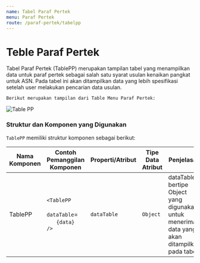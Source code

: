 ```yaml
---
name: Tabel Paraf Pertek
menu: Paraf Pertek
route: /paraf-pertek/tabelpp
---
```


# Teble Paraf Pertek

Tabel Paraf Pertek (TablePP) merupakan tampilan tabel yang menampilkan data untuk
paraf pertek sebagai salah satu syarat usulan kenaikan pangkat untuk ASN. Pada tabel ini akan ditampilkan
data yang lebih spesifikasi setelah user melakukan pencarian data usulan.

```Berikut merupakan tampilan dari Table Menu Paraf Pertek:```

![Table PP](../../src/img/paraf-pertek/PP_table.png)

### Struktur dan Komponen yang Digunakan

`TablePP` memiliki struktur komponen sebagai berikut:


| Nama Komponen | Contoh Pemanggilan <br/> Komponen                                                                                                                                                                                                          | Properti/Atribut   | Tipe Data <br/> Atribut | Penjelasan                                                                                                                          |
| ------------- | ------------------------------------------------------------------------------------------------------------------------------------------------------------------------------------------------------------------------------------------ | ------------------ | ----------------------- | ------------------------------------------------------------------------------------------------------------------------            |
| TablePP       | `<TablePP` <br/> &nbsp;&nbsp;&nbsp;&nbsp;&nbsp; `dataTable`= <br/> &nbsp;&nbsp;&nbsp;&nbsp;&nbsp; `{data}` <br/> `/>`                                                                                                                      | `dataTable`        | `Object`                | dataTable bertipe <br/> Object yang digunakan <br/>  untuk menerima <br/> data yang akan <br/> ditampilkan pada tabel               |


